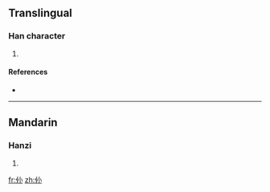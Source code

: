 ==Translingual==

===Han character===
{{Han char|rn=9|rad=人|as=03|sn=5|four=|canj=人火 (OF), XXX人火 (XXXOF)}}

# {{defn|Han|sort=人03}}

====References====
* {{Han ref|kx=0094.051|dkj=00392|hdz=10114.010|uh=4EE6|ud=20198}}

----

==Mandarin==

===Hanzi===
{{cmn-hanzi|pin=[[chào]] ([[chao4]])|wg=ch'ao<sup>4</sup>}}

# {{defn|Mandarin|sort=人03}}

[[fr:仦]]
[[zh:仦]]